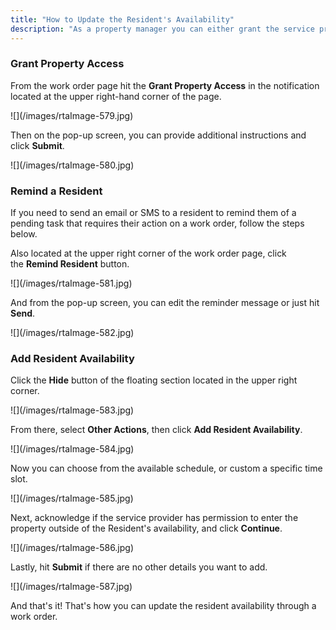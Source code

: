 ```yaml
---
title: "How to Update the Resident's Availability"
description: "As a property manager you can either grant the service provider access to the property if the resident is not available, send a reminder of the work order, or add another schedule for the resident. Here are the steps on how you can do it on a work order."
---
```


### **Grant Property Access**

From the work order page hit the **Grant Property Access** in the notification located at the upper right-hand corner of the page.

<Frame>
  ![](/images/rtaImage-579.jpg)
</Frame>

Then on the pop-up screen, you can provide additional instructions and click **Submit**.

<Frame>
  ![](/images/rtaImage-580.jpg)
</Frame>

### **Remind a Resident**

If you need to send an email or SMS to a resident to remind them of a pending task that requires their action on a work order, follow the steps below.

Also located at the upper right corner of the work order page, click the **Remind Resident** button.

<Frame>
  ![](/images/rtaImage-581.jpg)
</Frame>

And from the pop-up screen, you can edit the reminder message or just hit **Send**.

<Frame>
  ![](/images/rtaImage-582.jpg)
</Frame>

### **Add Resident Availability**

Click the **Hide** button of the floating section located in the upper right corner.

<Frame>
  ![](/images/rtaImage-583.jpg)
</Frame>

From there, select **Other Actions**, then click **Add Resident Availability**.

<Frame>
  ![](/images/rtaImage-584.jpg)
</Frame>

Now you can choose from the available schedule, or custom a specific time slot.

<Frame>
  ![](/images/rtaImage-585.jpg)
</Frame>

Next, acknowledge if the service provider has permission to enter the property outside of the Resident's availability, and click **Continue**.

<Frame>
  ![](/images/rtaImage-586.jpg)
</Frame>

Lastly, hit **Submit** if there are no other details you want to add.

<Frame>
  ![](/images/rtaImage-587.jpg)
</Frame>

And that's it\! That's how you can update the resident availability through a work order.